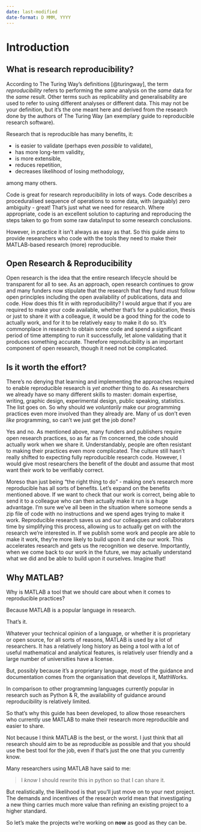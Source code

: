 ```yaml
---
date: last-modified
date-format: D MMM, YYYY
---
```


# Introduction

## What is research reproducibility?
According to The Turing Way's definitions [@turingway], the term *reproducibility* refers to performing the *same* analysis on the *same* data for the *same* result. Other terms such as replicability and generalisability are used to refer to using different analyses or different data. This may not be your definition, but it's the one meant here and derived from the research done by the authors of The Turing Way (an exemplary guide to reproducible research software).

Research that is reproducible has many benefits, it:

* is easier to validate (perhaps even *possible* to validate),
* has more long-term validity,
* is more extensible,
* reduces repetition,
* decreases likelihood of losing methodology,

among many others.

Code is great for research reproducibility in lots of ways. Code describes a proceduralised sequence of operations to some data, with (arguably) zero ambiguity - great! That's just what we need for research. Where appropriate, code is an excellent solution to capturing and reproducing the steps taken to go from some raw data/input to some research conclusions.

However, in practice it isn't always as easy as that. So this guide aims to provide researchers who code with the tools they need to make their MATLAB-based research (more) reproducible.

## Open Research & Reproducibility
Open research is the idea that the entire research lifecycle should be transparent for all to see. 
As an approach, open research continues to grow and many funders now stipulate that the research that they fund must follow open principles including the open availability of publications, data and code. 
How does this fit in with reproducibility? I would argue that if you are required to make your code available, whether that's for a publication, thesis or just to share it with a colleague, 
it would be a good thing for the code to actually work, and for it to be relatively easy to make it do so. 
It's commonplace in research to obtain some code and spend a significant period of time attempting to run it successfully, let alone validating that it produces something accurate. 
Therefore reproducibility is an important component of open research, though it need not be complicated.

## Is it worth the effort?

There's no denying that learning and implementing the approaches required to enable reproducible research is *yet another* thing to do.
As researchers we already have so many different skills to master: domain expertise, writing, graphic design, experimental design, public speaking, statistics. The list goes on.
So why should we *voluntarily* make our programming practices even more involved than they already are.
Many of us don't even *like* programming, so can't we just get the job done?

Yes and no. As mentioned above, many funders and publishers require open research practices, so as far as I'm concerned, the code should actually work when we share it.
Understandably, people are often resistant to making their practices even more complicated. The culture still hasn't really shifted to expecting fully reproducible research code.
However, I would give most researchers the benefit of the doubt and assume that most want their work to be verifiably correct.

Moreso than just being "the right thing to do" - making one's research more reproducible has all sorts of benefits. Let's expand on the benefits mentioned above.
If we want to check that our work is correct, being able to send it to a colleague who can then actually make it run is a huge advantage. I'm sure we've all been in the situation where someone sends a zip file of code with no instructions and we spend ages trying to make it work.
Reproducible research saves us and our colleagues and collaborators time by simplifying this process, allowing us to actually get on with the research we're interested in.
If we publish some work and people are able to make it work, they're more likely to build upon it and cite our work. This accelerates research and gets us the recognition we deserve.
Importantly, when we come back to our work in the future, we may actually understand what we did and be able to build upon it ourselves. Imagine that!

## Why MATLAB?
Why is MATLAB a tool that we should care about when it comes to reproducible practices?

Because MATLAB is a popular language in research.

That's it.

Whatever your technical opinion of a language, or whether it is proprietary or open source, for all sorts of reasons, MATLAB is used by a lot of researchers. It has a relatively long history as being a tool with a lot of useful mathematical and analytical features, is relatively user friendly and a large number of universities have a license.

But, possibly because it's a proprietary language, most of the guidance and documentation comes from the organisation that develops it, MathWorks.

In comparison to other programming languages currently popular in research such as Python & R, the availability of guidance around reproducibility is relatively limited.

So that's why this guide has been developed, to allow those researchers who currently use MATLAB to make their research more reproducible and easier to share.

Not because I think MATLAB is the best, or the worst. I just think that all research should aim to be as reproducible as possible and that you should use the best tool for the job, even if that's just the one that you currently know.

Many researchers using MATLAB have said to me:

> I *know* I should rewrite this in python so that I can share it.

But realistically, the likelihood is that you'll just move on to your next project. The demands and incentives of the research world mean that investigating a new thing carries much more value than refining an existing project to a higher standard.

So let's make the projects we're working on **now** as good as they can be.

